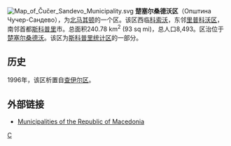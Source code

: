 [[File:Map_of_Čučer_Sandevo_Municipality.svg|right]]
'''楚塞尔桑德沃区'''（Општина Чучер-Сандево），为[[北马其顿|北马其顿]]的一个区。该区西临[[科索沃|科索沃]]，东邻[[里普科沃区|里普科沃区]]，南邻首都[[斯科普里|斯科普里]]市。总面积240.78 km<sup>2</sup> (93 sq mi)，总人口8,493。区治位于[[楚塞尔桑德沃|楚塞尔桑德沃]]。该区为[[斯科普里统计区|斯科普里统计区]]的一部分。

== 历史 ==
1996年，该区析置自[[查伊尔区|查伊尔区]]。

== 外部链接 ==
* [https://web.archive.org/web/20100726162159/http://makedonija.name/municipalities.php Municipalities of the Republic of Macedonia]

{{馬其頓行政區劃}}

[[Category:北马其顿行政区划|C]]